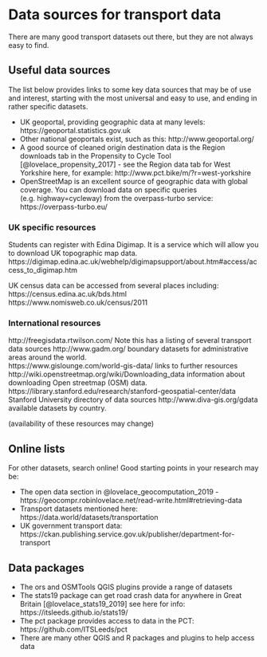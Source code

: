 # Data sources for transport data

There are many good transport datasets out there, but they are not always easy to find.

## Useful data sources

The list below provides links to some key data sources that may be of use and interest, starting with the most universal and easy to use, and ending in rather specific datasets.

- UK geoportal, providing geographic data at many levels: https://geoportal.statistics.gov.uk
- Other national geoportals exist, such as this: http://www.geoportal.org/
- A good source of cleaned origin destination data is the Region downloads tab in the Propensity to Cycle Tool [@lovelace_propensity_2017] - see the Region data tab for West Yorkshire here, for example: http://www.pct.bike/m/?r=west-yorkshire
- OpenStreetMap is an excellent source of geographic data with global coverage. You can download data on specific queries (e.g. highway=cycleway) from the overpass-turbo service: https://overpass-turbo.eu/

### UK specific resources

Students can register with Edina Digimap.   It is a service which will allow you to download UK topographic map data.  
https://digimap.edina.ac.uk/webhelp/digimapsupport/about.htm#access/access_to_digimap.htm 

UK census data can be accessed from several places including:
https://census.edina.ac.uk/bds.html
https://www.nomisweb.co.uk/census/2011 

### International resources 
http://freegisdata.rtwilson.com/ Note this has a listing of several transport data sources
http://www.gadm.org/ boundary datasets for administrative areas around the world.  
https://www.gislounge.com/world-gis-data/ links to further resources 
http://wiki.openstreetmap.org/wiki/Downloading_data information about downloading Open streetmap (OSM) data.  
https://library.stanford.edu/research/stanford-geospatial-center/data Stanford University directory of data sources 
http://www.diva-gis.org/gdata available datasets by country.  

(availability of these resources may change)


## Online lists

For other datasets, search online! Good starting points in your research may be:

- The open data section in @lovelace_geocomputation_2019 - https://geocompr.robinlovelace.net/read-write.html#retrieving-data
- Transport datasets mentioned here: https://data.world/datasets/transportation
- UK government transport data: https://ckan.publishing.service.gov.uk/publisher/department-for-transport

## Data packages

- The ors and OSMTools QGIS plugins provide a range of datasets
- The stats19 package can get road crash data for anywhere in Great Britain [@lovelace_stats19_2019] see here for info: https://itsleeds.github.io/stats19/
- The pct package provides access to data in the PCT: https://github.com/ITSLeeds/pct
- There are many other QGIS and R packages and plugins to help access data
